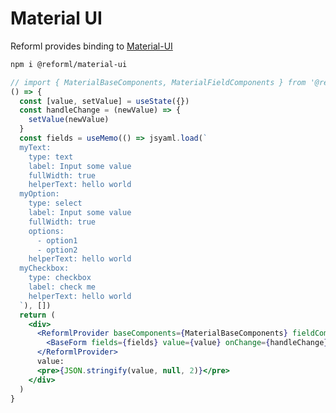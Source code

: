 # Material UI

Reforml provides binding to [Material-UI](https://material-ui.com/)

```sh
npm i @reforml/material-ui
```

```jsx live=true
// import { MaterialBaseComponents, MaterialFieldComponents } from '@reforml/material-ui'
() => {
  const [value, setValue] = useState({})
  const handleChange = (newValue) => {
    setValue(newValue)
  }
  const fields = useMemo(() => jsyaml.load(`
  myText:
    type: text
    label: Input some value
    fullWidth: true
    helperText: hello world
  myOption:
    type: select
    label: Input some value
    fullWidth: true
    options:
      - option1
      - option2
    helperText: hello world
  myCheckbox:
    type: checkbox
    label: check me
    helperText: hello world
  `), [])
  return (
    <div>
      <ReformlProvider baseComponents={MaterialBaseComponents} fieldComponents={MaterialFieldComponents}>
        <BaseForm fields={fields} value={value} onChange={handleChange}/>
      </ReformlProvider>
      value:
      <pre>{JSON.stringify(value, null, 2)}</pre>
    </div>
  )
}
```
